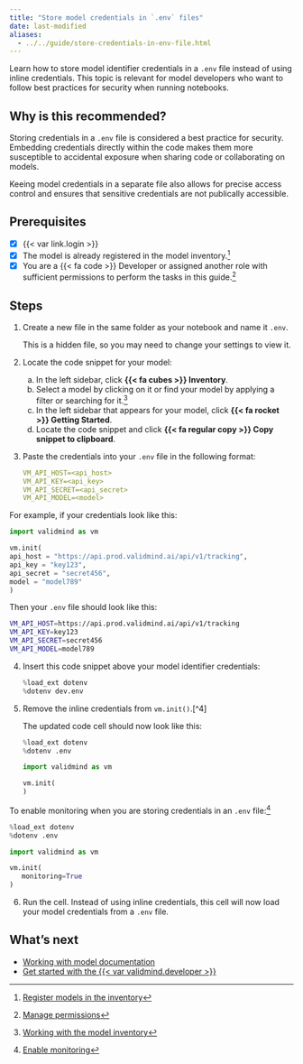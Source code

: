 ```yaml
---
title: "Store model credentials in `.env` files"
date: last-modified
aliases:
  - ../../guide/store-credentials-in-env-file.html
---
```


Learn how to store model identifier credentials in a `.env` file instead of using inline credentials. This topic is relevant for model developers who want to follow best practices for security when running notebooks.

## Why is this recommended?

Storing credentials in a `.env` file is considered a best practice for security. Embedding credentials directly within the code makes them more susceptible to accidental exposure when sharing code or collaborating on models. 

::: {.callout-important}
Keeing model credentials in a separate file also allows for precise access control and ensures that sensitive credentials are not publically accessible.
:::

::: {.attn}

## Prerequisites

- [x] {{< var link.login >}}
- [x] The model is already registered in the model inventory.[^1]
- [x] You are a [{{< fa code >}} Developer]{.bubble} or assigned another role with sufficient permissions to perform the tasks in this guide.[^2]

:::

## Steps

1. Create a new file in the same folder as your notebook and name it `.env`. 

   This is a hidden file, so you may need to change your settings to view it.

2. Locate the code snippet for your model:

   a. In the left sidebar, click **{{< fa cubes >}} Inventory**.
   b. Select a model by clicking on it or find your model by applying a filter or searching for it.[^3]
   c. In the left sidebar that appears for your model, click **{{< fa rocket >}} Getting Started**.
   d. Locate the code snippet and click **{{< fa regular copy >}} Copy snippet to clipboard**. 

3. Paste the credentials into your `.env` file in the following format:
   
      ```yaml
      VM_API_HOST=<api_host>
      VM_API_KEY=<api_key>
      VM_API_SECRET=<api_secret>
      VM_API_MODEL=<model>
      ```

::: {.column-margin}
For example, if your credentials look like this:

```python
import validmind as vm

vm.init(
api_host = "https://api.prod.validmind.ai/api/v1/tracking",
api_key = "key123",
api_secret = "secret456",
model = "model789"
)
```

Then your `.env` file should look like this:

```bash
VM_API_HOST=https://api.prod.validmind.ai/api/v1/tracking
VM_API_KEY=key123
VM_API_SECRET=secret456
VM_API_MODEL=model789
```

:::


4. Insert this code snippet above your model identifier credentials:
   
   ```python
   %load_ext dotenv
   %dotenv dev.env
   ```

5. Remove the inline credentials from `vm.init()`.[^4]

   The updated code cell should now look like this: 
   
   ```python
   %load_ext dotenv
   %dotenv .env
   
   import validmind as vm
   
   vm.init(
   )
   ```

::: {.column-margin}
To enable monitoring when you are storing credentials in an `.env` file:^[[Enable monitoring](/guide/monitoring/enable-monitoring.qmd)]

```python
%load_ext dotenv
%dotenv .env

import validmind as vm

vm.init(
   monitoring=True
)
```

:::

6. Run the cell. Instead of using inline credentials, this cell will now load your model credentials from a `.env` file.


## What's next

- [Working with model documentation](/guide/model-documentation/working-with-model-documentation.qmd)
- [Get started with the {{< var validmind.developer >}}](/developer/get-started-validmind-library.qmd)


<!-- FOOTNOTES -->

[^1]: [Register models in the inventory](/guide/model-inventory/register-models-in-inventory.qmd)

[^2]: [Manage permissions](/guide/configuration/manage-permissions.qmd)

[^3]: [Working with the model inventory](/guide/model-inventory/working-with-model-inventory.qmd#search-filter-and-sort-models)


